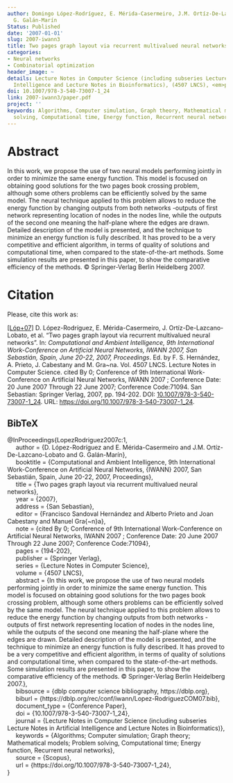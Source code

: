```yaml
---
author: Domingo López-Rodríguez, E. Mérida-Casermeiro, J.M. Ortíz-De-Lazcano-Lobato,
  G. Galán-Marín
Status: Published
date: '2007-01-01'
slug: 2007-iwann3
title: Two pages graph layout via recurrent multivalued neural networks
categories:
- Neural networks
- Combinatorial optimization
header_image: ~
details: Lecture Notes in Computer Science (including subseries Lecture Notes in Artificial
  Intelligence and Lecture Notes in Bioinformatics), (4507 LNCS), <em>pp. 194-202</em>
doi: 10.1007/978-3-540-73007-1_24
link: 2007-iwann3/paper.pdf
project: ''
keywords: Algorithms, Computer simulation, Graph theory, Mathematical models, Problem
  solving, Computational time, Energy function, Recurrent neural networks
---
```




# Abstract


In this work, we propose the use of two neural models performing jointly in order to minimize the same energy function. This model is focused on obtaining good solutions for the two pages book crossing problem, although some others problems can be efficiently solved by the same model. The neural technique applied to this problem allows to reduce the energy function by changing outputs from both networks -outputs of first network representing location of nodes in the nodes line, while the outputs of the second one meaning the half-plane where the edges are drawn. Detailed description of the model is presented, and the technique to minimize an energy function is fully described. It has proved to be a very competitive and efficient algorithm, in terms of quality of solutions and computational time, when compared to the state-of-the-art methods. Some simulation results are presented in this paper, to show the comparative efficiency of the methods. © Springer-Verlag Berlin Heidelberg 2007.







# Citation
Please, cite this work as:


<a name=bib-LopezRodriguez2007c1></a>[[Lóp+07]](#cite-LopezRodriguez2007c1) D. López-Rodríguez, E. Mérida-Casermeiro, J. Ortíz-De-Lazcano-Lobato, et al. “Two pages graph layout via recurrent multivalued neural networks”. In: _Computational and Ambient Intelligence, 9th International Work-Conference on Artificial Neural Networks, IWANN 2007, San Sebastián, Spain, June 20-22, 2007, Proceedings_. Ed. by F. S. Hernández, A. Prieto, J. Cabestany and M. Gra~na. Vol. 4507 LNCS. Lecture Notes in Computer Science. cited By 0; Conference of 9th International Work-Conference on Artificial Neural Networks, IWANN 2007 ; Conference Date: 20 June 2007 Through 22 June 2007; Conference Code:71094. San Sebastian: Springer Verlag, 2007, pp. 194-202. DOI: [10.1007/978-3-540-73007-1_24](https://doi.org/10.1007%2F978-3-540-73007-1_24). URL:
[https://doi.org/10.1007/978-3-540-73007-1_24](https://doi.org/10.1007/978-3-540-73007-1_24).

::: {.callout-note appearance="minimal" collapse=true}

## BibTeX

@InProceedings{LopezRodriguez2007c:1,<br>&nbsp;&nbsp;&nbsp;&nbsp;  author = {D. López-Rodríguez and E. Mérida-Casermeiro and J.M. Ortíz-De-Lazcano-Lobato and G. Galán-Marín},<br>&nbsp;&nbsp;&nbsp;&nbsp;  booktitle = {Computational and Ambient Intelligence, 9th International Work-Conference on Artificial Neural Networks, {IWANN} 2007, San Sebastián, Spain, June 20-22, 2007, Proceedings},<br>&nbsp;&nbsp;&nbsp;&nbsp;  title = {Two pages graph layout via recurrent multivalued neural networks},<br>&nbsp;&nbsp;&nbsp;&nbsp;  year = {2007},<br>&nbsp;&nbsp;&nbsp;&nbsp;  address = {San Sebastian},<br>&nbsp;&nbsp;&nbsp;&nbsp;  editor = {Francisco Sandoval Hernández and Alberto Prieto and Joan Cabestany and Manuel Gra{\~n}a},<br>&nbsp;&nbsp;&nbsp;&nbsp;  note = {cited By 0; Conference of 9th International Work-Conference on Artificial Neural Networks, IWANN 2007 ; Conference Date: 20 June 2007 Through 22 June 2007; Conference Code:71094},<br>&nbsp;&nbsp;&nbsp;&nbsp;  pages = {194-202},<br>&nbsp;&nbsp;&nbsp;&nbsp;  publisher = {Springer Verlag},<br>&nbsp;&nbsp;&nbsp;&nbsp;  series = {Lecture Notes in Computer Science},<br>&nbsp;&nbsp;&nbsp;&nbsp;  volume = {4507 LNCS},<br>&nbsp;&nbsp;&nbsp;&nbsp;  abstract = {In this work, we propose the use of two neural models performing jointly in order to minimize the same energy function. This model is focused on obtaining good solutions for the two pages book crossing problem, although some others problems can be efficiently solved by the same model. The neural technique applied to this problem allows to reduce the energy function by changing outputs from both networks -outputs of first network representing location of nodes in the nodes line, while the outputs of the second one meaning the half-plane where the edges are drawn. Detailed description of the model is presented, and the technique to minimize an energy function is fully described. It has proved to be a very competitive and efficient algorithm, in terms of quality of solutions and computational time, when compared to the state-of-the-art methods. Some simulation results are presented in this paper, to show the comparative efficiency of the methods. © Springer-Verlag Berlin Heidelberg 2007.},<br>&nbsp;&nbsp;&nbsp;&nbsp;  bibsource = {dblp computer science bibliography, https://dblp.org},<br>&nbsp;&nbsp;&nbsp;&nbsp;  biburl = {https://dblp.org/rec/conf/iwann/Lopez-RodriguezCOM07.bib},<br>&nbsp;&nbsp;&nbsp;&nbsp;  document_type = {Conference Paper},<br>&nbsp;&nbsp;&nbsp;&nbsp;  doi = {10.1007/978-3-540-73007-1_24},<br>&nbsp;&nbsp;&nbsp;&nbsp;  journal = {Lecture Notes in Computer Science (including subseries Lecture Notes in Artificial Intelligence and Lecture Notes in Bioinformatics)},<br>&nbsp;&nbsp;&nbsp;&nbsp;  keywords = {Algorithms; Computer simulation; Graph theory; Mathematical models; Problem solving, Computational time; Energy function, Recurrent neural networks},<br>&nbsp;&nbsp;&nbsp;&nbsp;  source = {Scopus},<br>&nbsp;&nbsp;&nbsp;&nbsp;  url = {https://doi.org/10.1007/978-3-540-73007-1_24},<br>}

:::


